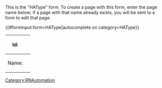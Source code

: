 <noinclude>
This is the "HAType" form.
To create a page with this form, enter the page name below;
if a page with that name already exists, you will be sent to a form to edit that page.


{{#forminput:form=HAType|autocomplete on category=HAType}}

</noinclude><includeonly>
<div id="wikiPreview" style="display: none; padding-bottom: 25px; margin-bottom: 25px; border-bottom: 1px solid #AAAAAA;"></div>
{{{for template|HAType|multiple|displayed fields when minimized=Name}}}
{| class="formtable"
! Id: 
| {{{field|Id|default=uuid}}}
|-
! Name: 
| {{{field|Name}}}
|}
{{{end template}}}
{{{for template|DRType}}}{{{end template}}}
{{{for template|PrimaryUnitValues}}}{{{end template}}}

{{{standard input|summary}}}

{{{standard input|minor edit}}} {{{standard input|watch}}}

{{{standard input|save}}} {{{standard input|preview}}} {{{standard input|changes}}} {{{standard input|cancel}}}
</includeonly>
{{HideExpandAll}}

<noinclude>[[Category:RNAutomation]]</noinclude>